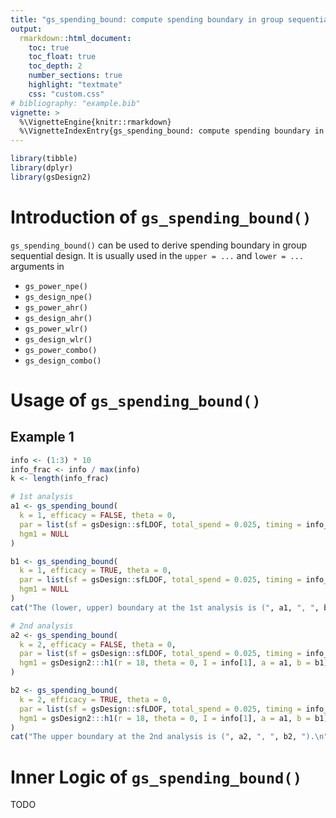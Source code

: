 ```yaml
---
title: "gs_spending_bound: compute spending boundary in group sequential design"
output:
  rmarkdown::html_document:
    toc: true
    toc_float: true
    toc_depth: 2
    number_sections: true
    highlight: "textmate"
    css: "custom.css"
# bibliography: "example.bib"
vignette: >
  %\VignetteEngine{knitr::rmarkdown}
  %\VignetteIndexEntry{gs_spending_bound: compute spending boundary in group sequential design}
---
```


```r
library(tibble)
library(dplyr)
library(gsDesign2)
```

# Introduction of `gs_spending_bound()`

`gs_spending_bound()` can be used to derive spending boundary in group sequential design. It is usually used in the `upper = ...` and `lower = ...` arguments in

- `gs_power_npe()`
- `gs_design_npe()`
- `gs_power_ahr()`
- `gs_design_ahr()`
- `gs_power_wlr()`
- `gs_design_wlr()`
- `gs_power_combo()`
- `gs_design_combo()`

# Usage of `gs_spending_bound()`

## Example 1

```r
info <- (1:3) * 10
info_frac <- info / max(info)
k <- length(info_frac)

# 1st analysis
a1 <- gs_spending_bound(
  k = 1, efficacy = FALSE, theta = 0,
  par = list(sf = gsDesign::sfLDOF, total_spend = 0.025, timing = info_frac, param = NULL),
  hgm1 = NULL
)

b1 <- gs_spending_bound(
  k = 1, efficacy = TRUE, theta = 0,
  par = list(sf = gsDesign::sfLDOF, total_spend = 0.025, timing = info_frac, param = NULL),
  hgm1 = NULL
)
cat("The (lower, upper) boundary at the 1st analysis is (", a1, ", ", b1, ").\n")

# 2nd analysis
a2 <- gs_spending_bound(
  k = 2, efficacy = FALSE, theta = 0,
  par = list(sf = gsDesign::sfLDOF, total_spend = 0.025, timing = info_frac, param = NULL),
  hgm1 = gsDesign2:::h1(r = 18, theta = 0, I = info[1], a = a1, b = b1)
)

b2 <- gs_spending_bound(
  k = 2, efficacy = TRUE, theta = 0,
  par = list(sf = gsDesign::sfLDOF, total_spend = 0.025, timing = info_frac, param = NULL),
  hgm1 = gsDesign2:::h1(r = 18, theta = 0, I = info[1], a = a1, b = b1)
)
cat("The upper boundary at the 2nd analysis is (", a2, ", ", b2, ").\n")

```

# Inner Logic of `gs_spending_bound()`

TODO
